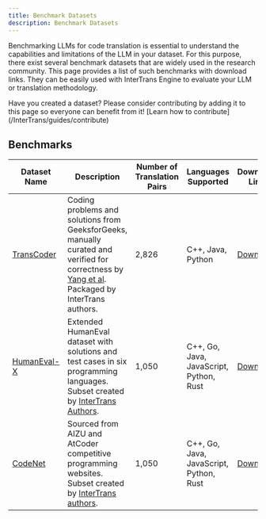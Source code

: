 ---
title: Benchmark Datasets
description: Benchmark Datasets
---

Benchmarking LLMs for code translation is essential to understand the capabilities and limitations of the LLM in your dataset. For this purpose, there exist several benchmark datasets that are widely used in the research community. This page provides a list of such benchmarks with download links. They can be easily used with InterTrans Engine to evaluate your LLM or translation methodology.

<Aside type='tip'>Have you created a dataset? Please consider contributing by adding it to this page so everyone can benefit from it! [Learn how to contribute](/InterTrans/guides/contribute)</Aside>

## Benchmarks
| Dataset Name     | Description                                                                                       | Number of Translation Pairs | Languages Supported                 | Download Link                        |
|------------------|---------------------------------------------------------------------------------------------------|-----------------------------|-------------------------------------|---------------------------------------|
| [TransCoder](https://proceedings.neurips.cc/paper/2020/hash/ed23fbf18c2cd35f8c7f8de44f85c08d-Abstract.html)      | Coding problems and solutions from GeeksforGeeks, manually curated and verified for correctness by [Yang et al](https://arxiv.org/abs/2404.14646). Packaged by InterTrans authors. | 2,826             | C++, Java, Python                   | [Download](https://queensuca-my.sharepoint.com/:u:/g/personal/22dtfk_queensu_ca/EW2ytRDdyxlHntgCHcflw3kBpOLL4qubCkUcX5SSpTR6jQ?e=bbTGeL)                        |
| [HumanEval-X](https://github.com/THUDM/CodeGeeX/blob/main/codegeex/benchmark/README.md)     | Extended HumanEval dataset with solutions and test cases in six programming languages. Subset created by [InterTrans Authors](https://arxiv.org/abs/2411.01063).           | 1,050 | C++, Go, Java, JavaScript, Python, Rust | [Download](https://queensuca-my.sharepoint.com/:u:/g/personal/22dtfk_queensu_ca/EfQ1eng8TKFBq5w_eq1BMqABOCbwRNHYrSkFylYVDRswYQ?e=yUUlm3)                        |
| [CodeNet](https://github.com/IBM/Project_CodeNet)        | Sourced from AIZU and AtCoder competitive programming websites. Subset created by [InterTrans authors](https://arxiv.org/abs/2411.01063).       | 1,050 | C++, Go, Java, JavaScript, Python, Rust | [Download](https://queensuca-my.sharepoint.com/:u:/g/personal/22dtfk_queensu_ca/EWPFzr2LMklJskgefQolFVkBOGcqaEHkiiAd_CcSXRGfZA?e=9X0uLb)                        |